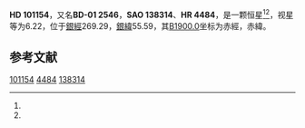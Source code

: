 {{Starbox begin
| name = HD 101154
}}
{{Starbox observe
| epoch = [[J2000.0|J2000.0]]
| constell = {{星座名待查}}<ref name=SIMBAD>{{cite web
 | url=http://simbad.u-strasbg.fr/simbad/sim-id?Ident=HR+4484
 | title=Pulsating variable Star
 | publisher=Centre de Données astronomiques de Strasbourg
 | work=SIMBAD
 | accessdate=2012-07-13
 | archive-date=2020-02-03
 | archive-url=https://web.archive.org/web/20200203112039/http://simbad.u-strasbg.fr/simbad/sim-id?Ident=HR+4484
 }}</ref><ref name=DATA>{{cite web
 | url=http://vizier.u-strasbg.fr/viz-bin/VizieR-5?-out.add=.&-source=5050&-corr=PK=HR&-out.max=9999&HR=4484
 | title=VizieR Detailed Page
 | accessdate=2012-07-13
 | archive-date=2016-03-05
 | archive-url=https://web.archive.org/web/20160305042429/http://vizier.u-strasbg.fr/viz-bin/VizieR-5?-out.add=.&-source=5050&-corr=PK=HR&-out.max=9999&HR=4484
 | dead-url=no
 }}</ref>
| 星官 = 
| ra = {{RA|11|38|24.1}}<ref name=SIMBAD /><ref name=DATA />
| dec = {{DEC|-2|26|10}}<ref name=SIMBAD /><ref name=DATA />
| appmag_v = 6.22<ref name=SIMBAD /><ref name=DATA />
}}
{{Starbox character
| class = G9III<ref name=SIMBAD /><ref name=DATA />
| b-v = 1.12<ref name=SIMBAD /><ref name=DATA />
| u-b = 1.08<ref name=SIMBAD /><ref name=DATA />
| r-i = <ref name=SIMBAD /><ref name=DATA />
| variable = 
}}
{{Starbox astrometry
| radial_v = 1.08
| prop_mo_ra = -15
| parallax = 
| p_error = 
}}
{{Starbox catalog
| names =BD-01 2546，[[SAO星表|SAO]] 138314，[[HD星表|HD]] 101154，[[HR星表|HR]] 4484}}
{{Starbox reference |Simbad=HR+4484}}
{{Starbox end}}

'''HD 101154'''，又名'''BD-01 2546'''，'''SAO 138314'''、'''HR 4484'''，是一颗恒星<ref name=SIMBAD /><ref name=DATA />，视星等为6.22，位于[[銀道座標系|銀經]]269.29，[[銀道座標系|銀緯]]55.59，其[[B1900.0|B1900.0]]坐标为赤經{{RA|11|33|17.5}}，赤緯{{DEC|-1|55.59|57}}。

== 参考文献 ==
{{reflist}}

{{star-stub}}

[[Category:HD和HDE天體|101154]]
[[Category:HR天體|4484]]
[[Category:SAO天體|138314]]